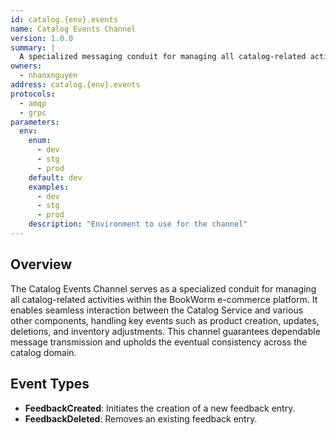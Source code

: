 ```yaml
---
id: catalog.{env}.events
name: Catalog Events Channel
version: 1.0.0
summary: |
  A specialized messaging conduit for managing all catalog-related activities within the BookWorm e-commerce platform.
owners:
  - nhanxnguyen
address: catalog.{env}.events
protocols:
  - amqp
  - grpc
parameters:
  env:
    enum:
      - dev
      - stg
      - prod
    default: dev
    examples:
      - dev
      - stg
      - prod
    description: "Environment to use for the channel"
---
```


## Overview

The Catalog Events Channel serves as a specialized conduit for managing all catalog-related activities within the BookWorm e-commerce platform. It enables seamless interaction between the Catalog Service and various other components, handling key events such as product creation, updates, deletions, and inventory adjustments. This channel guarantees dependable message transmission and upholds the eventual consistency across the catalog domain.

<ChannelInformation />

## Event Types

- **FeedbackCreated**: Initiates the creation of a new feedback entry.
- **FeedbackDeleted**: Removes an existing feedback entry.

